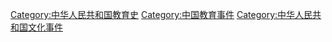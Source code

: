 [[Category:中华人民共和国教育史|Category:中华人民共和国教育史]]
[[Category:中国教育事件|Category:中国教育事件]]
[[Category:中华人民共和国文化事件|Category:中华人民共和国文化事件]]